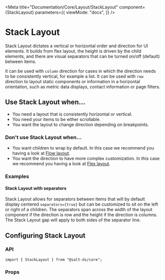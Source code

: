 
<Meta
  title="Documentation/Core/Layout/StackLayout"
  component={StackLayout}
  parameters={{
    viewMode: "docs",
  }}
/>

# Stack Layout

Stack Layout dictates a vertical or horizontal order and direction for UI elements.
It builds from flex layout, the height is driven by the child elements, and there are visual separators that can be turned on/off (default) between items.

It can be used with `column` direction for cases in which the direction needs to be consistently vertical, for example a list.
It can be used with `row` direction to layout static components or information in a horizontal orientation, such as metric data displays, contact information or page filters.

<Canvas>
  <Story id="core-layout-stack-layout--default" />
</Canvas>

## Use Stack Layout when...

- You need a layout that is consistently horizontal or vertical.
- You need your items to be either scrollable.
- You want the layout to change direction depending on breakpoints.

### Don't use Stack Layout when...

- You want children to wrap by default. In this case we recommend you having a look at [Flow layout](?path=/docs/documentation-core-layout-flow-layout--page).
- You want the direction to have more complex customization. In this case we recommend you having a look at [Flex layout](?path=/docs/documentation-core-layout-flex-layout--page).

### Examples

#### Stack Layout with separators

Stack Layout allows for separators between items that will by default display centered `separators={true}` but can be customized to sit on the left or right of a children.
The separators span across the width of the layout component if the direction is row and the height if the direction is columns.
The Stack Layout gap will apply to both sides of the separator line.

<Canvas>
  <Story id="core-layout-stack-layout--with-separators" />
</Canvas>

## Configuring Stack Layout

### API

```
import { StackLayout } from "@salt-ds/core";
```

### Props

<ArgsTable of={StackLayout} />

<HelpAndSupport />
